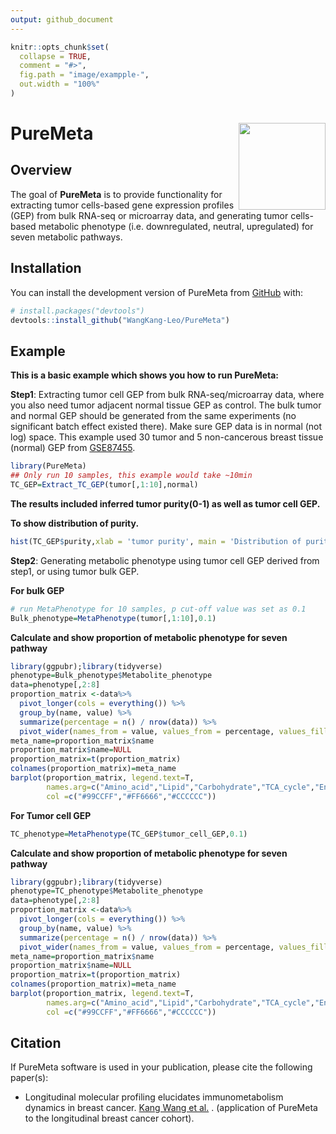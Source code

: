 ```yaml
---
output: github_document
---
```


<!-- README.md is generated from README.Rmd. Please edit that file -->

```r
knitr::opts_chunk$set(
  collapse = TRUE,
  comment = "#>",
  fig.path = "image/exampple-",
  out.width = "100%"
)
```

# PureMeta <img src='image/PureMeta_logo.jpg' align="right" height="139" /></a>


<!-- badges: start -->
<!-- badges: end -->

## Overview

The goal of **PureMeta** is to provide functionality for extracting tumor cells-based gene expression profiles (GEP) from bulk RNA-seq or microarray data, and generating tumor cells-based metabolic phenotype (i.e. downregulated, neutral, upregulated) for seven metabolic pathways.


## Installation

You can install the development version of PureMeta from [GitHub](https://github.com/) with:

``` r
# install.packages("devtools")
devtools::install_github("WangKang-Leo/PureMeta")
```

## Example

**This is a basic example which shows you how to run PureMeta:**

**Step1**: Extracting tumor cell GEP from bulk RNA-seq/microarray data, where you also need tumor adjacent normal tissue GEP as control. The bulk tumor and normal GEP should be generated from the same experiments (no significant batch effect existed there). Make sure GEP data is in normal (not log) space. This example used 30 tumor and 5 non-cancerous breast tissue (normal) GEP from [GSE87455](https://www.ncbi.nlm.nih.gov/geo/query/acc.cgi?acc=GSE87455).

```r
library(PureMeta)
## Only run 10 samples, this example would take ~10min
TC_GEP=Extract_TC_GEP(tumor[,1:10],normal) 
```
**The results included inferred tumor purity(0-1) as well as tumor cell GEP.**

**To show distribution of purity.**
```r
hist(TC_GEP$purity,xlab = 'tumor purity', main = 'Distribution of purity derived from PureMeta')
```

**Step2**: Generating metabolic phenotype using tumor cell GEP derived from step1, or using tumor bulk GEP.

**For bulk GEP**
```r
# run MetaPhenotype for 10 samples, p cut-off value was set as 0.1
Bulk_phenotype=MetaPhenotype(tumor[,1:10],0.1)
```
**Calculate and show proportion of metabolic phenotype for seven pathway**
```r
library(ggpubr);library(tidyverse)
phenotype=Bulk_phenotype$Metabolite_phenotype
data=phenotype[,2:8]
proportion_matrix <-data%>%
  pivot_longer(cols = everything()) %>%
  group_by(name, value) %>%
  summarize(percentage = n() / nrow(data)) %>%
  pivot_wider(names_from = value, values_from = percentage, values_fill = 0)
meta_name=proportion_matrix$name
proportion_matrix$name=NULL
proportion_matrix=t(proportion_matrix)
colnames(proportion_matrix)=meta_name
barplot(proportion_matrix, legend.text=T,
        names.arg=c("Amino_acid","Lipid","Carbohydrate","TCA_cycle","Energy","Nucleotide","Vitamin"),
        col =c("#99CCFF","#FF6666","#CCCCCC"))
```

**For Tumor cell GEP**
```r
TC_phenotype=MetaPhenotype(TC_GEP$tumor_cell_GEP,0.1)
```

**Calculate and show proportion of metabolic phenotype for seven pathway**
```r
library(ggpubr);library(tidyverse)
phenotype=TC_phenotype$Metabolite_phenotype
data=phenotype[,2:8]
proportion_matrix <-data%>%
  pivot_longer(cols = everything()) %>%
  group_by(name, value) %>%
  summarize(percentage = n() / nrow(data)) %>%
  pivot_wider(names_from = value, values_from = percentage, values_fill = 0)
meta_name=proportion_matrix$name
proportion_matrix$name=NULL
proportion_matrix=t(proportion_matrix)
colnames(proportion_matrix)=meta_name
barplot(proportion_matrix, legend.text=T,
        names.arg=c("Amino_acid","Lipid","Carbohydrate","TCA_cycle","Energy","Nucleotide","Vitamin"),
        col =c("#99CCFF","#FF6666","#CCCCCC"))
```

## Citation

If PureMeta software is used in your publication, please cite the following paper(s): 

* Longitudinal molecular profiling elucidates immunometabolism dynamics in breast cancer. [Kang Wang et al.]() . (application of PureMeta to the longitudinal breast cancer cohort).



